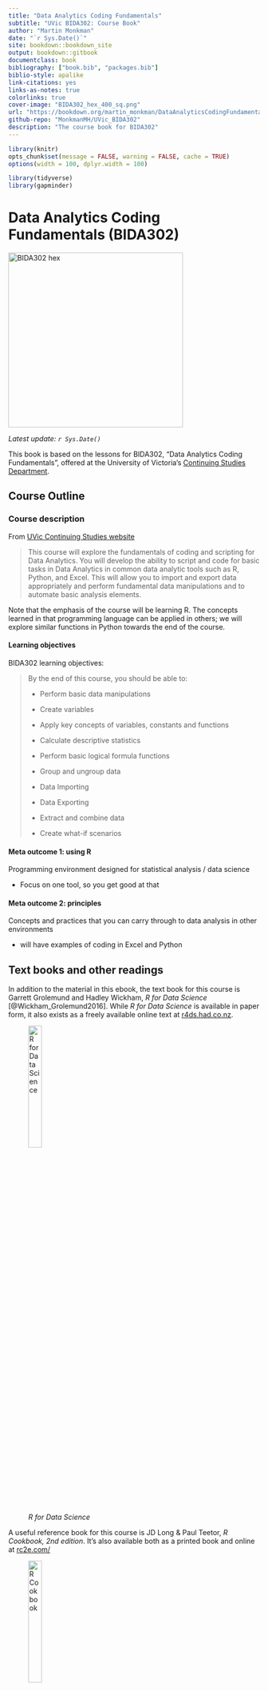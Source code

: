 ```yaml
--- 
title: "Data Analytics Coding Fundamentals"
subtitle: "UVic BIDA302: Course Book"
author: "Martin Monkman"
date: "`r Sys.Date()`"
site: bookdown::bookdown_site
output: bookdown::gitbook
documentclass: book
bibliography: ["book.bib", "packages.bib"]
biblio-style: apalike
link-citations: yes
links-as-notes: true
colorlinks: true
cover-image: "BIDA302_hex_400_sq.png"
url: "https://bookdown.org/martin_monkman/DataAnalyticsCodingFundamentals/"
github-repo: "MonkmanMH/UVic_BIDA302"
description: "The course book for BIDA302"
---
```



<!-- 
This file by Martin Monkman 
is licensed under a Creative Commons Attribution 4.0 International License
https://creativecommons.org/licenses/by/4.0/  
-->




```r
library(knitr)
opts_chunk$set(message = FALSE, warning = FALSE, cache = TRUE)
options(width = 100, dplyr.width = 100)

library(tidyverse)
library(gapminder)

```


# Data Analytics Coding Fundamentals (BIDA302) {-}

<img src="BIDA302_hex_400_sq.png" width="350" height="350" alt="BIDA302 hex" />

_Latest update: `r Sys.Date()`_


This book is based on the lessons for BIDA302, "Data Analytics Coding Fundamentals", offered at the University of Victoria's [Continuing Studies Department](https://continuingstudies.uvic.ca/).


## Course Outline {-}

### Course description {-}

From [UVic Continuing Studies website](https://continuingstudies.uvic.ca/business-technology-and-public-relations/courses/data-analytics-coding-fundamentals)

> This course will explore the fundamentals of coding and scripting for Data Analytics. You will develop the ability to script and code for basic tasks in Data Analytics in common data analytic tools such as R, Python, and Excel. This will allow you to import and export data appropriately and perform fundamental data manipulations and to automate basic analysis elements.

Note that the emphasis of the course will be learning R. The concepts learned in that programming language can be applied in others; we will explore similar functions in Python towards the end of the course.

#### Learning objectives {-}

BIDA302 learning objectives:

>By the end of this course, you should be able to:
>
>* Perform basic data manipulations
>
>* Create variables
>
>* Apply key concepts of variables, constants and functions
>
>* Calculate descriptive statistics
>
>* Perform basic logical formula functions
>
>* Group and ungroup data
>
>* Data Importing
>
>* Data Exporting
>
>* Extract and combine data
>
>* Create what-if scenarios


#### Meta outcome 1: using **R** {-}

Programming environment designed for statistical analysis / data science 

* Focus on one tool, so you get good at that

#### Meta outcome 2: principles  {-}

Concepts and practices that you can carry through to data analysis in other environments

* will have examples of coding in Excel and Python





## Text books and other readings {-}

In addition to the material in this ebook, the text book for this course is Garrett Grolemund and Hadley Wickham, _R for Data Science_ [@Wickham_Grolemund2016]. While _R for Data Science_ is available in paper form, it also exists as a freely available online text at [r4ds.had.co.nz](https://r4ds.had.co.nz/).


![_R for Data Science_](static/img/R4DS_400.png){width=25%}

A useful reference book for this course is JD Long & Paul Teetor, _R Cookbook, 2nd edition_. It's also available both as a printed book and online at [rc2e.com/](https://rc2e.com/)

![_R Cookbook_](static/img/rc2e_500.jpg){width=25%}


Additional readings and reference material are noted in each section, and included in the comprehensive bibliography.


### Code of Conduct {-}

The [R Consortium and R Community Code of Conduct](https://wiki.r-consortium.org/view/R_Consortium_and_the_R_Community_Code_of_Conduct) serves well for us. This class,

> like the R community as a whole, is made up of members from around the globe with a diverse set of skills, personalities, and experiences. It is through these differences that our community experiences great successes and continued growth.

Please 

>follow these guidelines which help steer our interactions and strive to keep R a positive, successful, and growing community.

>**R Community Code of Conduct**
>
>A member of the R Community is:
>
>**Open**: Members of the community are open to collaboration, whether it's on projects, working groups, packages, problems, or otherwise. We're receptive to constructive comment and criticism, as the experiences and skill sets of other members contribute to the whole of our efforts. We're accepting of anyone who wishes to take part in our activities, fostering an environment where all can participate and everyone can make a difference.
>
>**Considerate**: Members of the community are considerate of their peers — other R users. We're thoughtful when addressing the efforts of others, keeping in mind that oftentimes the labor was completed simply for the good of the community. We're attentive in our communications, whether in person or online, and we're tactful when approaching differing views.
>
>**Respectful**: Members of the community are respectful. We're respectful of others, their positions, their skills, their commitments, and their efforts. We're respectful of the volunteer efforts that permeate the R community. We're respectful of the processes set forth in the community, and we work within them. When we disagree, we are courteous in raising our issues.
>
>Overall, we're good to each other. We contribute to this community not because we have to, but because we want to. If we remember that, these guidelines will come naturally.




## Course Philosophy {-}

Analysis of data helps us make better decisions. And computers have
accelerated how much data we can analyze.

We can do data analysis using GUI (Graphical User Interface) tools, such
as Excel or Tableau. But using a programming language to write code that
generates your analysis will make you more efficient and effective, open
up a universe of additional functionality, and make your analysis
workflow:

  - reproducible and auditable,

  - accurate, and

  - collaborative.

The emphasis in this course will be on analytic methods, coding concepts, and programming practice that are universal; you will be able to apply them in whatever analytic setting you find yourself, and are independent of the tool you’ll be using.

By the end of this course, you will see the relationship between your raw data and the table, plot, or model you want to create, and use a variety of functions to achieve that transformation.

In this course we will be primarily using the open source programming language R, with a tangent into data analysis coding in Python.

Here’s another course description, one that I really like, so (with the author’s permission) I am including it here:

> Over the last decade there has been a revolution in statistical and
> scientific computing. Open source languages like R and Python have
> overtaken older (and expensive!) corporate software packages like SAS
> and SPSS, and there are now thousands of books and blog posts and
> other online resources with excellent tutorials about how to analyze
> pretty much any kind of data.

> This class will expose you to R—one of the most popular, sought-after,
> and in-demand statistical programming languages. Armed with the
> foundation of R skills you’ll learn in this class, you’ll know enough
> to be able to find how to analyze any sort of data-based question in
> the future.

<small>(from the Syllabus to [PMAP 8521: Program Evaluation for Public
Service](https://evalf19.classes.andrewheiss.com/syllabus/#pep-talk),
Andrew Heiss, Georgia State University)</small>


**Modern tools**

I don't believe there is any benefit in learning things "the hard way" or "the way I learned it". In this course we use much better technology that will allow you to do better data analysis more quickly than was possible when I started down this path.


**Run your race**

One more thing: each person who takes this course comes from a different background. Some may have previous coding experience. Others may be working in data analysis. Some may have a bit of both, and others may have neither. 

Here's some wisdom from Dr. Nicki Washington:

![_Run your race_](static/img/Dr_Nicki_Washington_run_your_race.png)

If you stop along the way to check your progress, don't look at where others are on their race—look at how you've moved forward. 

Below is the course scatter plot, which has "data analytics" on the Y axis, and "coding fundamentals" on the X axis. Think about where you are today. Wherever you are on the course scatter plot now, you are going to move up on the "data analytics" axis, and right on the "coding fundamentals" axis.  

![_data analytics coding fundamentals_](static/img/dacf_1.png)

As well, even if both of these topics are new to you, you already know things that are going to help you along the way.

![_"You know some stuff": artwork by Allison Horst_](static/img_allison_horst/you_know_some_stuff.jpg){width=50%}

And you are not taking this journey alone! In this course, we collaborate and share things we have worked out—this helps our colleagues, and also helps us remember and solidify what we have learned.


### On learning a new language {-}

"Smart people ask stupid questions." (Source unknown)

Any language, computer or human, can be a challenge to learn. We bring our established ways of thinking, and another language won't always conform to those ideas. For example, French has gendered nouns—for example, _le pot_ (pot or drink) and _la peau_ (skin)—and English does not. For an English-speaker, this can be frustrating!

One of the most important developers of R packages (and co-author of our textbook), Hadley Wickham, was recently [quoted in an interview](https://r-posts.com/advice-to-young-and-old-programmers-a-conversation-with-hadley-wickham/):

>**It’s easy when you start out programming to get really frustrated and think, “Oh it’s me, I’m really stupid,” or, “I’m not made out to program.” But, that is absolutely not the case. Everyone gets frustrated.** I still get frustrated occasionally when writing R code. It’s just a natural part of programming. So, it happens to everyone and gets less and less over time. Don’t blame yourself. Just take a break, do something fun, and then come back and try again later.

><small>Source: [Advice to Young (and Old) Programmers: A Conversation with Hadley Wickham](https://r-posts.com/advice-to-young-and-old-programmers-a-conversation-with-hadley-wickham/), at [R-posts.com](https://r-posts.com/)</small>




### Some advice from people who took BIDA302 before... {-}

People who have previously taken this course were asked “Imagine that
time travel is possible…You have just been transported back four weeks
to the day before this course started. What is one thing you would tell
your past self about this course?” Here are some of their answers:

  - It won’t be as scary as you think it will be.

  - It is fun! Keep up!

  - You’ll get better soon.

  - Need to spend more time studying since the class is 6 hours a week,
    1-2 hours a week outside class won’t be enough for a dinosaur like
    me.

  - To do the homework on Saturday* after class so you haven’t
    forgotten everything!

  - **Reading the textbook will help you, use it.**
    
      - Review the data before starting to work with it. It helps to
        understand what the data is, how it might be used.
    
      - Review the material in the Saturday* lesson as you will need it
        for the assignment.
    
      - If you start having to use functions you aren’t familiar with,
        you’re on the wrong track.
    
      - Keep it simple, and then add on as you go.

  - Be confident in yourself and make sure you read the textbook!

  - The learning curve is the steepest on day one! Just because you’ve
    never programmed before doesn’t mean you are a lost cause and won’t
    be able to succeed. Take a deep breath, experiment, and revel in the
    feeling of satisfaction and accomplishment when R finally executes
    your code and doesn’t spit out another error message!
    
      - P.S. Googling the Error Message may not be a real book, but
        Google will definitely offer up helpful message boards and
        YouTube tutorials from friendly members of the R community.
    
      - P.P.S. Start an R Notebook and work out the problems in the R
        for Data Science textbook as you read the relevant chapters.
        Practice is the best way to learn programming.

  - Prepare to learn lots about R and RStudio. …And bring coffee!




## Structure {-}

The book's layout is in 6 sections, each corresponding to the 6 weeks of the course. Each week has multiple chapters, corresponding with the topics covered and (when appropriate) the assignment for that week.



## A bit about your instructors {-}


### Martin

* University: UVic Geography B.Sc. & M.A.

* Day job: 

  - BC Stats: 1993 to 2022 (with 5 year gap when I worked elsewhere in the B.C. public service)
  
  - now Senior Manager, Consulting at MNP

* I have been writing code since 1979

  - to do data analysis since 1993
  
  - using R since 2012

* My coding started writing [FORTRAN](https://en.wikipedia.org/wiki/Fortran) on [punch cards](https://en.wikipedia.org/wiki/Punched_card)

![_computer punch card_](static/img/ibm-80-column-punched-card1.jpg)


So wait...we each have some substantive expertise, combined with some statistics knowledge, and we have been using our coding skills to be more efficient and effective with our work...

We are accidental data scientists!

![I am not trained for this...and yet](static/img/I-am-not-trained-for-this_laptop_600.jpg)





## Some important details {-}

**Acknowledgements**

The authors would like to acknowledge everyone who has contributed to the books, articles, blog posts, and R packages cited within. And of course, all of the participants in BIDA302 who have asked great questions and helped me get better at explaining the why and what of data analysis using R.


**License**

<a rel="license" href="https://creativecommons.org/licenses/by-sa/4.0/"><img alt="Creative Commons License" style="border-width:0" src="https://i.creativecommons.org/l/by-nc-sa/3.0/us/88x31.png" /></a><br />This work by [Martin Monkman](https://github.com/MonkmanMH) & [Julie Hawkins](https://github.com/JulieHawkins) is licensed under a <a rel="license" href="https://creativecommons.org/licenses/by-sa/4.0/">Creative Commons Attribution-ShareAlike 4.0 International (CC BY-SA 4.0) License</a>.


**Source code**

The source code for this ebook can be found at this github repository: https://github.com/MonkmanMH/UVic_BIDA302 

This book is written in **Markdown**, using the [**bookdown**](https://bookdown.org/yihui/bookdown/) package, and published to the web at [bookdown.org](https://bookdown.org/).


```r
install.packages("bookdown")
# or the development version
# devtools::install_github("rstudio/bookdown")
```




**Cover image**

The course hex image was created using the [{hexSticker} R package](https://github.com/GuangchuangYu/hexSticker) by Guangchuang Yu.



